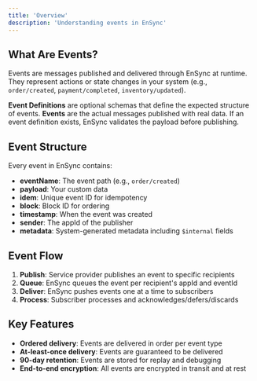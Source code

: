 ```yaml
---
title: 'Overview'
description: 'Understanding events in EnSync'
---
```


## What Are Events?

Events are messages published and delivered through EnSync at runtime. They represent actions or state changes in your system (e.g., `order/created`, `payment/completed`, `inventory/updated`).

**Event Definitions** are optional schemas that define the expected structure of events. **Events** are the actual messages published with real data. If an event definition exists, EnSync validates the payload before publishing.

## Event Structure

Every event in EnSync contains:

- **eventName**: The event path (e.g., `order/created`)
- **payload**: Your custom data
- **idem**: Unique event ID for idempotency
- **block**: Block ID for ordering
- **timestamp**: When the event was created
- **sender**: The appId of the publisher
- **metadata**: System-generated metadata including `$internal` fields

## Event Flow

1. **Publish**: Service provider publishes an event to specific recipients
2. **Queue**: EnSync queues the event per recipient's appId and eventId
3. **Deliver**: EnSync pushes events one at a time to subscribers
4. **Process**: Subscriber processes and acknowledges/defers/discards

## Key Features

- **Ordered delivery**: Events are delivered in order per event type
- **At-least-once delivery**: Events are guaranteed to be delivered
- **90-day retention**: Events are stored for replay and debugging
- **End-to-end encryption**: All events are encrypted in transit and at rest
